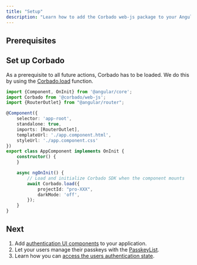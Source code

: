 ```yaml
---
title: "Setup"
description: "Learn how to add the Corbado web-js package to your Angular application."
---
```



## Prerequisites

<Installation />

## Set up Corbado

As a prerequisite to all future actions, Corbado has to be loaded.
We do this by using the [Corbado.load](/corbado-complete/frontend-integration/angular) function.

```ts app.component.ts
import {Component, OnInit} from '@angular/core';
import Corbado from '@corbado/web-js';
import {RouterOutlet} from "@angular/router";

@Component({
    selector: 'app-root',
    standalone: true,
    imports: [RouterOutlet],
    templateUrl: './app.component.html',
    styleUrl: './app.component.css'
})
export class AppComponent implements OnInit {
    constructor() {
    }

    async ngOnInit() {
        // Load and initialize Corbado SDK when the component mounts
        await Corbado.load({
            projectId: "pro-XXX",
            darkMode: 'off',
        });
    }
}
```

<CorbadoProviderReference isWebJS={true} />

## Next

1. Add [authentication UI components](/corbado-complete/frontend-integration/angular/corbadoauth) to your application.
2. Let your users manage their passkeys with the [PasskeyList](/corbado-complete/frontend-integration/angular/passkeylist).
3. Learn how you can [access the users authentication state](/corbado-complete/frontend-integration/angular/authentication-state).